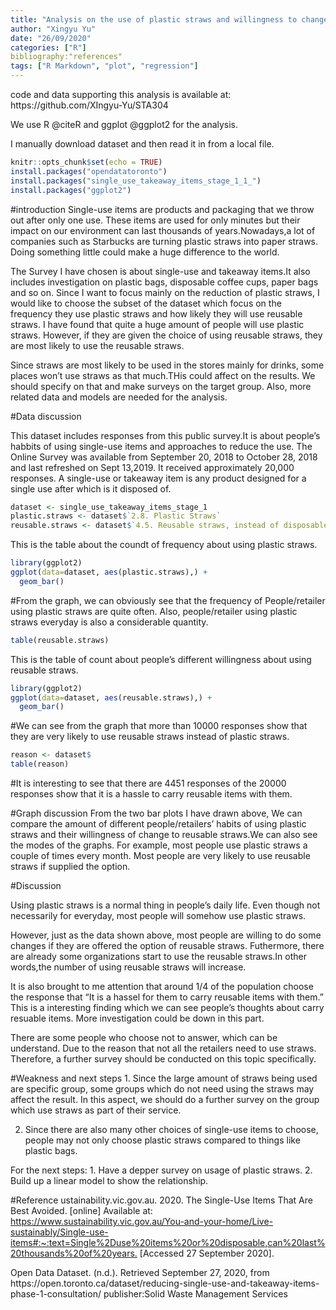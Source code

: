 ```yaml
---
title: "Analysis on the use of plastic straws and willingness to change"
author: "Xingyu Yu"
date: "26/09/2020"
categories: ["R"]
bibliography:"references"
tags: ["R Markdown", "plot", "regression"]
---
```


code and data supporting this analysis is available at: https://github.com/XIngyu-Yu/STA304

We use R @citeR and ggplot @ggplot2 for the analysis.

I manually download dataset and then read it in from a local file. 

```r
knitr::opts_chunk$set(echo = TRUE)
install.packages("opendatatoronto")
install.packages("single_use_takeaway_items_stage_1_1_")
install.packages("ggplot2")
```

#introduction
Single-use items are products and packaging that we throw out after only one use. These items are used for only minutes but their impact on our environment can last thousands of years.Nowadays,a lot of companies such as Starbucks are turning plastic straws into paper straws. Doing something little could make a huge difference to the world.

The Survey I have chosen is about single-use and takeaway items.It also includes investigation on plastic bags, disposable coffee cups, paper bags and so on. Since I want to focus mainly on the reduction of plastic straws, I would like to choose the subset of the dataset which focus on the frequency they use plastic straws and how likely they will use reusable straws. I have found that quite a huge amount of people will use plastic straws. However, if they are given the choice of using reusable straws, they are most likely to use the reusable straws.

Since straws are most likely to be used in the stores mainly for drinks, some places won't use straws as that much.THis could affect on the results. We should specify on that and make surveys on the target group. 
Also, more related data and models are needed for the analysis.




#Data discussion

This dataset includes responses from this public survey.It is about people's habbits of using single-use items and approaches to reduce the use. The Online Survey was available from September 20, 2018 to October 28, 2018 and last refreshed on Sept 13,2019. It received approximately 20,000 responses.
A single-use or takeaway item is any product designed for a single use after which is it disposed of.


```r
dataset <- single_use_takeaway_items_stage_1
plastic.straws <- dataset$`2.8. Plastic Straws`
reusable.straws <- dataset$`4.5. Reusable straws, instead of disposable straws`
```

This is the table about the coundt of frequency about using plastic straws.

```r
library(ggplot2)
ggplot(data=dataset, aes(plastic.straws),) + 
  geom_bar()
```
#From the graph, we can obviously see that the frequency of People/retailer using plastic straws are quite often. Also, people/retailer using plastic straws everyday is also a considerable quantity.
```r
table(reusable.straws)
```
This is the table of count about people's different willingness about using reusable straws.


```r
library(ggplot2)
ggplot(data=dataset, aes(reusable.straws),) + 
  geom_bar()
```
#We can see from the graph that more than 10000 responses show that they are very likely to use reusable straws instead of plastic straws. 


```r
reason <- dataset$
table(reason)
```
#It is interesting to see that there are 4451 responses of the 20000 responses show that it is a hassle to carry reusable items with them. 

#Graph discussion
From the two bar plots I have drawn above, We can compare the amount of different people/retailers' habits of using plastic straws and their willingness of change to reusable straws.We can also see the modes of the graphs. For example, most people use plastic straws a couple of times every month. Most people are very likely to use reusable straws if supplied the option.

#Discussion

Using plastic straws is a normal thing in people's daily life. Even though not necessarily for everyday, most people will somehow use plastic straws. 

However, just as the data shown above, most people are willing to do some changes if they are offered the option of reusable straws. Futhermore, there are already some organizations start to use the reusable straws.In other words,the number of using reusable straws will increase.

It is also brought to me attention that around 1/4 of the population choose the response that "It is a hassel for them to carry reusable items with them." This is a interesting finding which we can see people's thoughts about carry resuable items. More investigation could be down in this part.

There are some people who choose not to answer, which can be understand. Due to the reason that not all the retailers need to use straws. Therefore, a further survey should be conducted on this topic specifically.

#Weakness and next steps
1. Since the large amount of straws being used are specific group, some groups which do not need using the straws may affect the result. In this aspect, we should do a further survey on the group which use straws as part of their service.

2. Since there are also many other choices of single-use items to choose, people may not only choose plastic straws compared to things like plastic bags.

For the next steps:
1. Have a depper survey on usage of plastic straws.
2. Build up a linear model to show the relationship.

#Reference
ustainability.vic.gov.au. 2020. The Single-Use Items That Are Best Avoided. [online] Available at: <https://www.sustainability.vic.gov.au/You-and-your-home/Live-sustainably/Single-use-items#:~:text=Single%2Duse%20items%20or%20disposable,can%20last%20thousands%20of%20years.> [Accessed 27 September 2020].

Open Data Dataset. (n.d.). Retrieved September 27, 2020, from https://open.toronto.ca/dataset/reducing-single-use-and-takeaway-items-phase-1-consultation/ publisher:Solid Waste Management Services